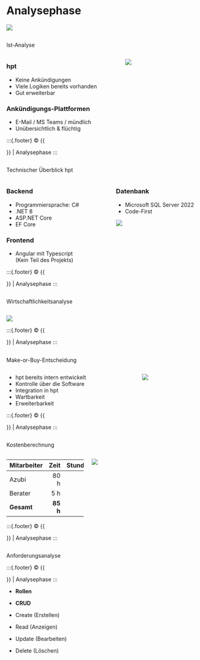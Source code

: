 # Analysephase {.center auto-animate=true}

:::{.center}
![](./images/title-svgs/analyse.svg)
:::

## {auto-animate=true}

:::{.subheader}
Ist-Analyse
:::

:::: {.columns}
:::{.column width="60%"}

### hpt

- Keine Ankündigungen
- Viele Logiken bereits vorhanden
- Gut erweiterbar

### Ankündigungs-Plattformen

- E-Mail / MS Teams / mündlich
- Unübersichtlich & flüchtig

:::

:::{.column width="40%"}
![](./images/title-svgs/analyse.svg)
:::
::::

:::{.footer}
© {{<meta name>}} | Analysephase
:::

## {auto-animate=true}

:::{.subheader}
Technischer Überblick hpt
:::

:::: {.columns}
:::{.column width="50%"}

### Backend

- Programmiersprache: C#
- .NET 8
- ASP.NET Core
- EF Core

### Frontend

- Angular mit Typescript <br>(Kein Teil des Projekts)

:::

:::{.column width="50%" .center style="text-align: left;"}

### Datenbank

- Microsoft SQL Server 2022
- Code-First

<!-- background-image="./images/title-svgs/analyse.svg" background-position="right 10% bottom 10%" background-size="70vh" -->

:::{#analyse-svg}
![](./images/title-svgs/analyse.svg)
:::

:::
::::

:::{.footer}
© {{<meta name>}} | Analysephase
:::

## {auto-animate=true}
:::{.subheader}
Wirtschaftlichkeitsanalyse
:::

:::{.column .r-stretch .center}
![](./images/title-svgs/finance.svg)
:::

:::{.footer}
© {{<meta name>}} | Analysephase
:::

## {auto-animate=true}
:::{.subheader}
Make-or-Buy-Entscheidung
:::

:::: {.columns}
:::{.column width="40%"}

- hpt bereits intern entwickelt
- Kontrolle über die Software
- Integration in hpt
- Wartbarkeit
- Erweiterbarkeit

:::

:::{.column .r-stretch .center}
![](./images/title-svgs/finance.svg)
:::
::::

:::{.footer}
© {{<meta name>}} | Analysephase
:::

##

:::{.subheader}
Kostenberechnung
:::

:::: {.columns}
:::{#tab-costs .column}

| Mitarbeiter | Zeit  | Stundensatz | Kosten |
|-------------|------:|------------:|-------:|
| Azubi       | 80 h  | 42 €        | 3.360 € |
| Berater     | 5 h   | 90 €        | 450 €  |
| **Gesamt**  | **85 h** |   | **3.810 €** |

:::

:::{.column width="30rem"}
![](./images/title-svgs/undraw_calculator_21hp.svg)
:::
::::

:::{.footer}
© {{<meta name>}} | Analysephase
:::

## {background-image="./images/diagramme/usecase.svg" background-position="center top 20vh" background-size="72vh"}

:::{.subheader}
Anforderungsanalyse
:::

:::{.footer}
© {{<meta name>}} | Analysephase
:::

::: {.notes}

- **Rollen**

- **CRUD**

- Create (Erstellen)
- Read (Anzeigen)
- Update (Bearbeiten)
- Delete (Löschen)

:::
